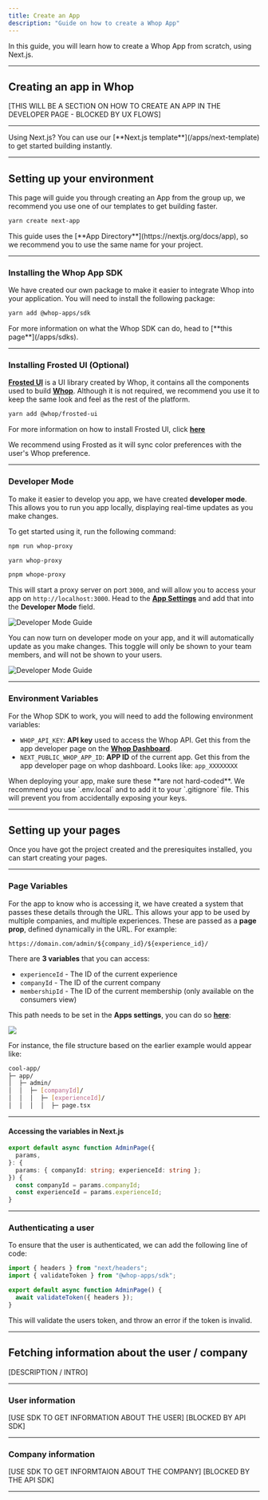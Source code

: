 ```yaml
---
title: Create an App
description: "Guide on how to create a Whop App"
---
```


In this guide, you will learn how to create a Whop App from scratch, using Next.js.

---

## Creating an app in Whop

[THIS WILL BE A SECTION ON HOW TO CREATE AN APP IN THE DEVELOPER PAGE - BLOCKED BY UX FLOWS]

---

<Tip>
  Using Next.js? You can use our [**Next.js template**](/apps/next-template) to
  get started building instantly.
</Tip>

---

## Setting up your environment

This page will guide you through creating an App from the group up, we recommend you use one of our templates to get building faster.

```bash
yarn create next-app
```

<Note>
  This guide uses the [**App Directory**](https://nextjs.org/docs/app), so we
  recommend you to use the same name for your project.
</Note>

---

### Installing the Whop App SDK

We have created our own package to make it easier to integrate Whop into your application. You will need to install the following package:

```bash
yarn add @whop-apps/sdk
```

<Note>
  For more information on what the Whop SDK can do, head to [**this
  page**](/apps/sdks).
</Note>

---

### Installing Frosted UI (Optional)

[**Frosted UI**](https://storybook.whop.com) is a UI library created by Whop, it contains all the components used to build [**Whop**](https://whop.com). Although it is not required, we recommend you use it to keep the same look and feel as the rest of the platform.

```bash
yarn add @whop/frosted-ui
```

For more information on how to install Frosted UI, click [**here**](/apps/frosted)

<Tip>
  We recommend using Frosted as it will sync color preferences with the user's
  Whop preference.
</Tip>

---

### Developer Mode

To make it easier to develop you app, we have created **developer mode**. This allows you to run you app locally, displaying real-time updates as you make changes.

To get started using it, run the following command:

<CodeGroup>

```bash npm
npm run whop-proxy
```

```bash yarn
yarn whop-proxy
```

```bash pnpm
pnpm whope-proxy
```

</CodeGroup>

This will start a proxy server on port `3000`, and will allow you to access your app on `http://localhost:3000`. Head to the [**App Settings**](https://dash.whop.com/settings/developer) and add that into the **Developer Mode** field.

![Developer Mode Guide](https://imgur.com/UnKVb6g.gif)

You can now turn on developer mode on your app, and it will automatically update as you make changes. This toggle will only be shown to your team members, and will not be shown to your users.

![Developer Mode Guide](https://imgur.com/w0MGzD0.gif)

---

### Environment Variables

For the Whop SDK to work, you will need to add the following environment variables:

- `WHOP_API_KEY`: **API key** used to access the Whop API. Get this from the app developer page on the [**Whop Dashboard**](https://dash.whop.com/settings/developer).
- `NEXT_PUBLIC_WHOP_APP_ID`: **APP ID** of the current app. Get this from the app developer page on whop dashboard. Looks like: `app_XXXXXXXX`

<Note>
  When deploying your app, make sure these **are not hard-coded**. We recommend
  you use `.env.local` and to add it to your `.gitignore` file. This will
  prevent you from accidentally exposing your keys.
</Note>

---

## Setting up your pages

Once you have got the project created and the preresiquites installed, you can start creating your pages.

---

### Page Variables

For the app to know who is accessing it, we have created a system that passes these details through the URL. This allows your app to be used by multiple companies, and multiple experiences. These are passed as a **page prop**, defined dynamically in the URL. For example:

```
https://domain.com/admin/${company_id}/${experience_id}/
```

There are **3 variables** that you can access:

- `experienceId` - The ID of the current experience
- `companyId` - The ID of the current company
- `membershipId` - The ID of the current membership (only available on the consumers view)

This path needs to be set in the **Apps settings**, you can do so [**here**](https://dash.whop.com/settings/developer):

<Frame
  caption="Make sure all variable names are formatted correctly. They should be pre-fixed
  with `$`"
>
  <img src="https://i.imgur.com/TB1Q8ja.png" />
</Frame>

For instance, the file structure based on the earlier example would appear like:

```bash
cool-app/
├─ app/
│  ├─ admin/
│  │  ├─ [companyId]/
│  │  │  ├─ [experienceId]/
│  │  │  │  ├─ page.tsx
```

---

#### Accessing the variables in Next.js

```typescript
export default async function AdminPage({
  params,
}: {
  params: { companyId: string; experienceId: string };
}) {
  const companyId = params.companyId;
  const experienceId = params.experienceId;
}
```

---

### Authenticating a user

To ensure that the user is authenticated, we can add the following line of code:

```typescript
import { headers } from "next/headers";
import { validateToken } from "@whop-apps/sdk";

export default async function AdminPage() {
  await validateToken({ headers });
}
```

This will validate the users token, and throw an error if the token is invalid.

---

## Fetching information about the user / company

[DESCRIPTION / INTRO]

---

### User information

[USE SDK TO GET INFORMATION ABOUT THE USER]
[BLOCKED BY API SDK]

---

### Company information

[USE SDK TO GET INFORMTAION ABOUT THE COMPANY]
[BLOCKED BY THE API SDK]

---
